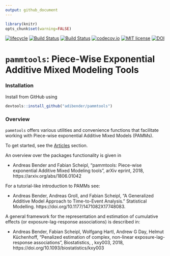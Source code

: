 ```yaml
---
output: github_document
---
```


```r
library(knitr)
opts_chunk$set(warning=FALSE)
```

[![lifecycle](https://img.shields.io/badge/lifecycle-experimental-orange.svg)](https://www.tidyverse.org/lifecycle/#experimental)
[![Build Status](https://travis-ci.org/adibender/pammtools.svg?branch=master)](https://travis-ci.org/adibender/pammtools)
[![Build Status](https://ci.appveyor.com/api/projects/status/github/adibender/pammtools?branch=master&svg=true)](https://ci.appveyor.com/project/adibender/pammtools/branch/master)
[![codecov.io](https://codecov.io/github/adibender/pammtools/coverage.svg?branch=master)](https://codecov.io/github/adibender/pammtools/branch/master)
[![MIT license](http://img.shields.io/badge/license-MIT-brightgreen.svg)](http://opensource.org/licenses/MIT)
[![DOI](https://zenodo.org/badge/DOI/10.5281/zenodo.1048832.svg)](https://doi.org/10.5281/zenodo.1048832)

# `pammtools`: Piece-Wise Exponential Additive Mixed Modeling Tools


### Installation

Install from GitHub using

```r
devtools::install_github("adibender/pammtools")
```

### Overview
`pammtools` offers various utilities and convenience functions that
facilitate working with Piece-wise exponential Additive Mixed Models (PAMMs).

To get started, see the [Articles](articles/index.html) section.

An overview over the packages functionality is given in

- Andreas Bender and Fabian Scheipl, "pammtools: Piece-wise exponential
Additive Mixed Modeling tools", arXiv eprint, 2018, https://arxiv.org/abs/1806.01042


For a tutorial-like introduction to PAMMs see:

  - Andreas Bender, Andreas Groll, and Fabian Scheipl, “A Generalized Additive Model Approach to Time-to-Event Analysis.” Statistical Modelling. https://doi.org/10.1177/1471082X17748083.


A general framework for the representation and estimation of cumulative effects
(or exposure-lag-response associations) is described in:

- Andreas Bender, Fabian Scheipl, Wolfgang Hartl, Andrew G Day, Helmut Küchenhoff, "Penalized estimation of complex, non-linear exposure-lag-response associations", Biostatistics, , kxy003, 2018, https://doi.org/10.1093/biostatistics/kxy003
